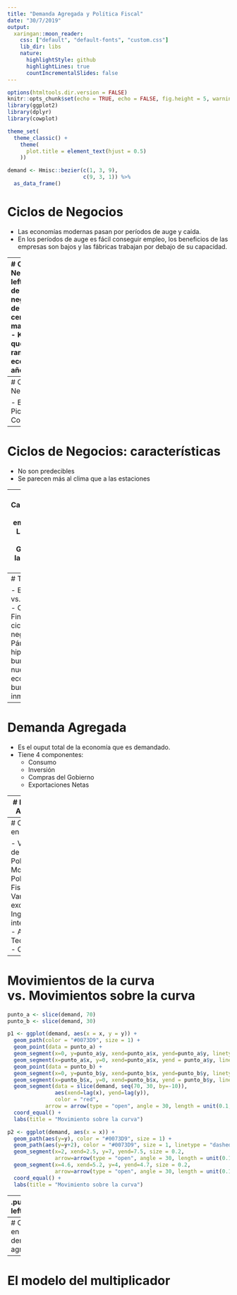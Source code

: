 ```yaml
---
title: "Demanda Agregada y Política Fiscal"
date: "30/7/2019"
output:
  xaringan::moon_reader:
    css: ["default", "default-fonts", "custom.css"]
    lib_dir: libs
    nature:
      highlightStyle: github
      highlightLines: true
      countIncrementalSlides: false
---
```


```r
options(htmltools.dir.version = FALSE)
knitr::opts_chunk$set(echo = TRUE, echo = FALSE, fig.height = 5, warning = FALSE)
library(ggplot2)
library(dplyr)
library(cowplot)

theme_set(
  theme_classic() + 
    theme(
      plot.title = element_text(hjust = 0.5)
    ))

demand <- Hmisc::bezier(c(1, 3, 9),
                        c(9, 3, 1)) %>%
  as_data_frame()
```

# Ciclos de Negocios



- Las economías modernas pasan por períodos de auge y caída.
- En los períodos de auge es fácil conseguir empleo, los beneficios de las empresas son bajos y las fábricas trabajan por debajo de su capacidad.

---
# Ciclos de Negocios
.pull-left[
- El análisis de los ciclos de negocios es uno de los temas centrales de la macroeconomía.
- Keynes fue el que originó esta rama de la economía en los años 30s.
]

.pull-right[
<img src="imgs/keynes.jpg">

]

---
# Ciclos de Negocios: Fases

- Expansión
- Pico
- Contracción

---
# Ciclos de Negocios: características

- No son predecibles
- Se parecen más al clima que a las estaciones

---
# Características (2):
- El empleo baja
- La inversión baja
- Ganacias de las empresas bajan


---
# Teorías

- Exógenas vs. Endógenas.
- Crisis Financieras y ciclos de negocios
- Pánicos, hiperinflación, burbuja de la nueva economía, burbuja inmobiliaria.

---
# Demanda Agregada

- Es el ouput total de la economía que es demandado.
- Tiene 4 componentes:
  - Consumo
  - Inversión
  - Compras del Gobierno
  - Exportaciones Netas
  
---
# Demanda Agregada

- Tiene pendiente negativa

```r
ggplot() + 
  labs(title = "Tiene pendiente negativa")
```

---
# Cambios en la DA

- Variables de política
  - Política Monetaria
  - Política Fiscal
- Variables exógenas
  - Ingreso internacional
  - Activos
  - Tecnología
  - Otros
  
---
# Movimientos de la curva vs. Movimientos sobre la curva

```r

punto_a <- slice(demand, 70)
punto_b <- slice(demand, 30)

p1 <- ggplot(demand, aes(x = x, y = y)) + 
  geom_path(color = "#0073D9", size = 1) + 
  geom_point(data = punto_a) + 
  geom_segment(x=0, y=punto_a$y, xend=punto_a$x, yend=punto_a$y, linetype = "dashed") + 
  geom_segment(x=punto_a$x, y=0, xend=punto_a$x, yend = punto_a$y, linetype = "dashed") +
  geom_point(data = punto_b) + 
  geom_segment(x=0, y=punto_b$y, xend=punto_b$x, yend=punto_b$y, linetype = "dashed") + 
  geom_segment(x=punto_b$x, y=0, xend=punto_b$x, yend = punto_b$y, linetype = "dashed") +
  geom_segment(data = slice(demand, seq(70, 30, by=-10)), 
               aes(xend=lag(x), yend=lag(y)),
               color = "red",
            arrow = arrow(type = "open", angle = 30, length = unit(0.1, "inches"))) + 
  coord_equal() +
  labs(title = "Movimiento sobre la curva")

```

```r
p2 <- ggplot(demand, aes(x = x)) + 
  geom_path(aes(y=y), color = "#0073D9", size = 1) + 
  geom_path(aes(y=y+2), color = "#0073D9", size = 1, linetype = "dashed") + 
  geom_segment(x=2, xend=2.5, y=7, yend=7.5, size = 0.2, 
               arrow=arrow(type = "open", angle = 30, length = unit(0.1, "inches"))) +
  geom_segment(x=4.6, xend=5.2, y=4, yend=4.7, size = 0.2, 
               arrow=arrow(type = "open", angle = 30, length = unit(0.1, "inches"))) +
  coord_equal() +
  labs(title = "Movimiento sobre la curva")

```
---
.pull-left[
```r
p1
```
]

.pull-right[
```r
p2
```
]



---
# Caída en la demanda agregada



---
# El modelo del multiplicador